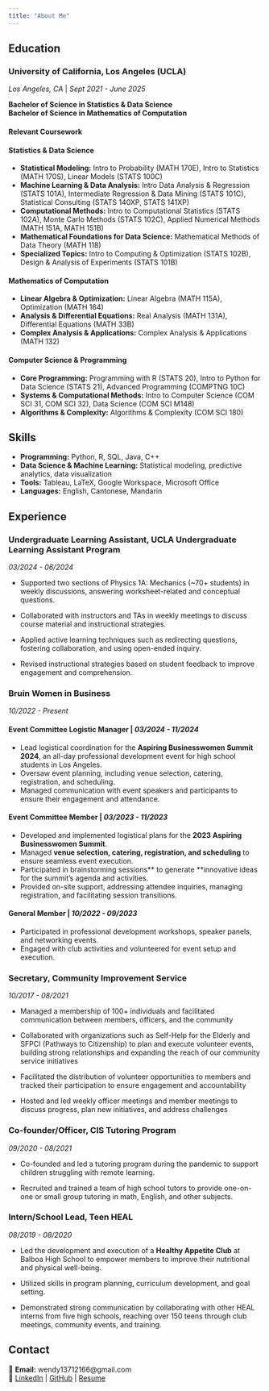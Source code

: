 ```yaml
---
title: "About Me"
---
```


## Education  

### **University of California, Los Angeles (UCLA)**  
*Los Angeles, CA* | *Sept 2021 - June 2025*  

**Bachelor of Science in Statistics & Data Science**  
**Bachelor of Science in Mathematics of Computation**  

#### **Relevant Coursework**  

::: {.callout-note collapse="true"}
#### **Statistics & Data Science**  
- **Statistical Modeling:** Intro to Probability (MATH 170E), Intro to Statistics (MATH 170S), Linear Models (STATS 100C)  
- **Machine Learning & Data Analysis:** Intro Data Analysis & Regression (STATS 101A), Intermediate Regression & Data Mining (STATS 101C), Statistical Consulting (STATS 140XP, STATS 141XP)  
- **Computational Methods:** Intro to Computational Statistics (STATS 102A), Monte Carlo Methods (STATS 102C), Applied Numerical Methods (MATH 151A, MATH 151B)   
- **Mathematical Foundations for Data Science:** Mathematical Methods of Data Theory (MATH 118)
- **Specialized Topics:** Intro to Computing & Optimization (STATS 102B), Design & Analysis of Experiments (STATS 101B) 
:::

::: {.callout-note collapse="true"}
#### **Mathematics of Computation**  
- **Linear Algebra & Optimization:** Linear Algebra (MATH 115A), Optimization (MATH 164)  
- **Analysis & Differential Equations:** Real Analysis (MATH 131A), Differential Equations (MATH 33B)
- **Complex Analysis & Applications:** Complex Analysis & Applications (MATH 132) 
:::

::: {.callout-note collapse="true"}
#### **Computer Science & Programming**  
- **Core Programming:** Programming with R (STATS 20), Intro to Python for Data Science (STATS 21), Advanced Programming (COMPTNG 10C)  
- **Systems & Computational Methods:** Intro to Computer Science (COM SCI 31, COM SCI 32), Data Science (COM SCI M148)  
- **Algorithms & Complexity:** Algorithms & Complexity (COM SCI 180) 
:::

## Skills  
- **Programming:** Python, R, SQL, Java, C++  
- **Data Science & Machine Learning:** Statistical modeling, predictive analytics, data visualization  
- **Tools:** Tableau, LaTeX, Google Workspace, Microsoft Office  
- **Languages:** English, Cantonese, Mandarin  

## Experience  

### **Undergraduate Learning Assistant, UCLA Undergraduate Learning Assistant Program**  
 *03/2024 - 06/2024*  

- Supported two sections of Physics 1A: Mechanics (~70+ students) in weekly discussions, answering worksheet-related and conceptual questions.

- Collaborated with instructors and TAs in weekly meetings to discuss course material and instructional strategies.

- Applied active learning techniques such as redirecting questions, fostering collaboration, and using open-ended inquiry.

- Revised instructional strategies based on student feedback to improve engagement and comprehension. 

### **Bruin Women in Business**  
 *10/2022 - Present*  

#### **Event Committee Logistic Manager** | *03/2024 - 11/2024*  
- Lead logistical coordination for the **Aspiring Businesswomen Summit 2024**, an all-day professional development event for high school students in Los Angeles.   
- Oversaw event planning, including venue selection, catering, registration, and scheduling.
- Managed communication with event speakers and participants to ensure their engagement and attendance.  

#### **Event Committee Member** | *03/2023 - 11/2023*  
- Developed and implemented logistical plans for the **2023 Aspiring Businesswomen Summit**.  
- Managed **venue selection, catering, registration, and scheduling** to ensure seamless event execution.  
- Participated in brainstorming sessions** to generate **innovative ideas for the summit’s agenda and activities.  
- Provided on-site support, addressing attendee inquiries, managing registration, and facilitating session transitions.  

#### **General Member** | *10/2022 - 09/2023*  
- Participated in professional development workshops, speaker panels, and networking events.
- Engaged with club activities and volunteered for event setup and execution.  


### **Secretary, Community Improvement Service**  
 *10/2017 - 08/2021*  

- Managed a membership of 100+ individuals and facilitated communication between members, officers, and the community

- Collaborated with organizations such as Self-Help for the Elderly and SFPCI (Pathways to Citizenship) to plan and execute volunteer events, building strong relationships and expanding the reach of our community service initiatives

- Facilitated the distribution of volunteer opportunities to members and tracked their participation to ensure engagement and accountability

- Hosted and led weekly officer meetings and member meetings to discuss progress, plan new initiatives, and address challenges

### **Co-founder/Officer, CIS Tutoring Program**  
 *09/2020 - 08/2021*  

- Co-founded and led a tutoring program during the pandemic to support children struggling with remote learning.  

- Recruited and trained a team of high school tutors to provide one-on-one or small group tutoring in math, English, and other subjects.  

### **Intern/School Lead, Teen HEAL**  
 *08/2019 - 08/2020*  

- Led the development and execution of a **Healthy Appetite Club** at Balboa High School to empower members to improve their nutritional and physical well-being.  

- Utilized skills in program planning, curriculum development, and goal setting.  

- Demonstrated strong communication by collaborating with other HEAL interns from five high schools, reaching over 150 teens through club meetings, community events, and training.  


## Contact  

📧 **Email:** wendy13712166@gmail.com    
🔗 [LinkedIn](https://www.linkedin.com/in/zhuowei-deng-41770519b/) | [GitHub](https://github.com/Zhuowei233) | [Resume](/Zw_Resume.pdf)  